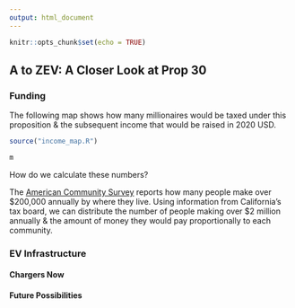 ```yaml
---
output: html_document
---
```


```r
knitr::opts_chunk$set(echo = TRUE)
```

## A to ZEV: A Closer Look at Prop 30 {.tabset}

### Funding

The following map shows how many millionaires would be taxed under this proposition & the subsequent income that would be raised in 2020 USD.

```r
source("income_map.R")
```

```r
m
```

How do we calculate these numbers?

The [American Community Survey](https://www.census.gov/programs-surveys/acs) reports how many people make over $200,000 annually by where they live. Using information from California's tax board, we can distribute the number of people making over \$2 million annually & the amount of money they would pay proportionally to each community.

### EV Infrastructure {.tabset}

#### Chargers Now

#### Future Possibilities